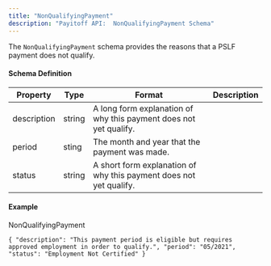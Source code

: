 ```yaml
---
title: "NonQualifyingPayment"
description: "Payitoff API:  NonQualifyingPayment Schema"
---
```


The `NonQualifyingPayment` schema provides the reasons that a PSLF payment does not qualify.

#### Schema Definition

| Property    | Type   | Format                                                             | Description |
| ----------- | ------ | ------------------------------------------------------------------ | ----------- |
| description | string | A long form explanation of why this payment does not yet qualify.  |             |
| period      | sting  | The month and year that the payment was made.                      |             |
| status      | string | A short form explanation of why this payment does not yet qualify. |             |

#### Example

NonQualifyingPayment

`{
  "description": "This payment period is eligible but requires approved employment in order to qualify.",
  "period": "05/2021",
  "status": "Employment Not Certified"
}
`